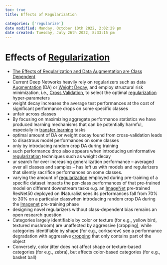 ```yaml
---
toc: true
title: Effects of Regularization

categories: ['regularize']
date modified: Monday, October 10th 2022, 2:02:29 pm
date created: Tuesday, July 26th 2022, 8:33:15 pm
---
```


# Effects of [Regularization](Regularization.qmd)
- [The Effects of Regularization and Data Augmentation are Class Dependent](https://arxiv.org/abs/2204.03632)
- Current Deep Networks heavily rely on regularizers such as data [Augmentation](Augmentation.qmd) (DA) or [Weight Decay](Weight%20Decay), and employ structural risk minimization, i.e., [Cross Validation](Cross%20Validation.qmd), to select the optimal [regularization](Regularization.qmd) hyper-parameters
- weight decay increases the average test performances at the cost of significant performance drops on some specific classes
- unfair across classes
- By focusing on maximizing aggregate performance statistics we have produced learning mechanisms that can be potentially harmful, especially in [transfer learning](Transfer%20Learning.qmd) tasks
- optimal amount of DA or weight decay found from cross-validation leads to disastrous model performances on some classes
- only by introducing random crop DA during training
- such performance drop also appears when introducing uninformative [regularization](Regularization.qmd) techniques such as weight decay
- ur search for ever increasing generalization performance – averaged over all classes and samples – has left us with models and regularizers that silently sacrifice performances on some classes.
- varying the amount of [regularization](Regularization.qmd) employed during pre-training of a specific dataset impacts the per-class performances of that pre-trained model on different downstream tasks e.g. an [ImageNet](ImageNet.qmd) pre-trained ResNet50 deployed on INaturalist sees its performances fall from 70% to 30% on a particular classwhen introducing random crop DA during the [Imagenet](ImageNet.qmd) pre-training phase
- designing novel regularizers without class-dependent bias remains an open research question
- Categories largely identifiable by color or texture (for e.g., yellow bird, textured mushroom) are unaffected by aggressive [cropping], while categories identifiable by shape (for e.g., corkscrew) see a performance degradation with aggressive [cropping](cropping], while categories identifiable by shape (for e.g., corkscrew) see a performance degradation with aggressive [cropping.qmd) that only contains part of the object
- Conversely, color jitter does not affect shape or texture-based categories (for e.g., zebra), but affects color-based categories (for e.g., basket ball)



